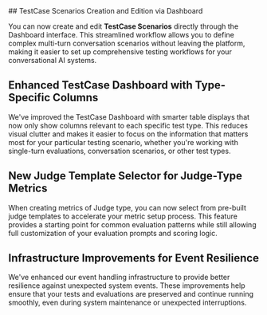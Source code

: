 <Update label="2025-08-11" description="Dashboard Enhancements: TestCase Management, Judge Templates, and System Resilience">
## TestCase Scenarios Creation and Edition via Dashboard

You can now create and edit **TestCase Scenarios** directly through the Dashboard interface. This streamlined workflow allows you to define complex multi-turn conversation scenarios without leaving the platform, making it easier to set up comprehensive testing workflows for your conversational AI systems.

## Enhanced TestCase Dashboard with Type-Specific Columns

We've improved the TestCase Dashboard with smarter table displays that now only show columns relevant to each specific test type. This reduces visual clutter and makes it easier to focus on the information that matters most for your particular testing scenario, whether you're working with single-turn evaluations, conversation scenarios, or other test types.

## New Judge Template Selector for Judge-Type Metrics

When creating metrics of Judge type, you can now select from pre-built judge templates to accelerate your metric setup process. This feature provides a starting point for common evaluation patterns while still allowing full customization of your evaluation prompts and scoring logic.

## Infrastructure Improvements for Event Resilience

We've enhanced our event handling infrastructure to provide better resilience against unexpected system events. These improvements help ensure that your tests and evaluations are preserved and continue running smoothly, even during system maintenance or unexpected interruptions.
</Update>
